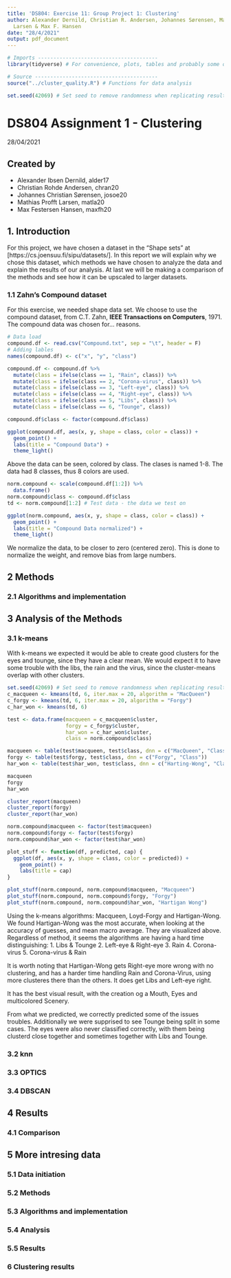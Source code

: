 ```yaml
---
title: 'DS804: Exercise 11: Group Project 1: Clustering'
author: Alexander Dernild, Christian R. Andersen, Johannes Sørensen, Mathias P.
  Larsen & Max F. Hansen
date: "28/4/2021"
output: pdf_document
---
```

```r
# Imports ---------------------------------------
library(tidyverse) # For convenience, plots, tables and probably some other stuff.

# Source ----------------------------------------
source("../cluster_quality.R") # Functions for data analysis
```

```r
set.seed(42069) # Set seed to remove randomness when replicating results
```


# **DS804 Assignment 1 - Clustering**
28/04/2021  

## Created by  

* Alexander Ibsen Dernild, alder17  
* Christian Rohde Andersen, chran20  
* Johannes Christian Sørensen, josoe20  
* Mathias Profft Larsen, matla20  
* Max Festersen Hansen, maxfh20  

## 1. Introduction
For this project, we have chosen a dataset in the "Shape sets" at [https://cs.joensuu.fi/sipu/datasets/]. In this report we will explain why we chose this dataset, which methods we have chosen to analyze the data and explain the results of our analysis. At last we will be making a comparison of the methods and see how it can be upscaled to larger datasets.


### 1.1 Zahn's Compound dataset
For this exercise, we needed shape data set. We choose to use the compound
dataset, from C.T. Zahn, **IEEE Transactions on Computers**, 1971.
The compound data was chosen for... reasons.<!-- XX TODO: expand reason.  -->

```r
# Data load
compound.df <- read.csv("Compound.txt", sep = "\t", header = F)
# Adding lables
names(compound.df) <- c("x", "y", "class")

compound.df <- compound.df %>% 
  mutate(class = ifelse(class == 1, "Rain", class)) %>% 
  mutate(class = ifelse(class == 2, "Corona-virus", class)) %>% 
  mutate(class = ifelse(class == 3, "Left-eye", class)) %>% 
  mutate(class = ifelse(class == 4, "Right-eye", class)) %>% 
  mutate(class = ifelse(class == 5, "Libs", class)) %>% 
  mutate(class = ifelse(class == 6, "Tounge", class))

compound.df$class <- factor(compound.df$class)
```

```r
ggplot(compound.df, aes(x, y, shape = class, color = class)) +
  geom_point() +
  labs(title = "Compound Data") +
  theme_light()
```
Above the data can be seen, colored by class. The clases is named 1-8.
The data had 8 classes, thus 8 colors are used.


```r
norm.compound <- scale(compound.df[1:2]) %>% 
  data.frame()
norm.compound$class <- compound.df$class
td <- norm.compound[1:2] # Test data - the data we test on

ggplot(norm.compound, aes(x, y, shape = class, color = class)) +
  geom_point() +
  labs(title = "Compound Data normalized") +
  theme_light()
```
We normalize the data, to be closer to zero (centered zero). This is done to normalize the weight,
and remove bias from large numbers.

## 2 Methods  


### 2.1 Algorithms and implementation  
<!-- XX TODO: explain witch algorithms and implementations that were used -->



## 3 Analysis of the Methods
<!-- XX TODO: find analysis methods -->


### 3.1 k-means
With k-means we expected it would be able to create good clusters
for the eyes and tounge, since they have a clear mean. We would expect it to
have some trouble with the libs, the rain and the virus,
since the cluster-means overlap with other clusters.
```r
set.seed(42069) # Set seed to remove randomness when replicating results
c_macqueen <- kmeans(td, 6, iter.max = 20, algorithm = "MacQueen")
c_forgy <- kmeans(td, 6, iter.max = 20, algorithm = "Forgy")
c_har_won <- kmeans(td, 6)

test <- data.frame(macqueen = c_macqueen$cluster,
                   forgy = c_forgy$cluster,
                   har_won = c_har_won$cluster,
                   class = norm.compound$class)

macqueen <- table(test$macqueen, test$class, dnn = c("MacQueen", "Class"))
forgy <- table(test$forgy, test$class, dnn = c("Forgy", "Class"))
har_won <- table(test$har_won, test$class, dnn = c("Harting-Wong", "Class"))

macqueen
forgy
har_won

cluster_report(macqueen)
cluster_report(forgy)
cluster_report(har_won)
```

```r
norm.compound$macqueen <- factor(test$macqueen)
norm.compound$forgy <- factor(test$forgy)
norm.compound$har_won <- factor(test$har_won)

plot_stuff <- function(df, predicted, cap) {
  ggplot(df, aes(x, y, shape = class, color = predicted)) +
    geom_point() +
    labs(title = cap)
}

plot_stuff(norm.compound, norm.compound$macqueen, "Macqueen")
plot_stuff(norm.compound, norm.compound$forgy, "Forgy")
plot_stuff(norm.compound, norm.compound$har_won, "Hartigan Wong")
```
Using the k-means algorithms: Macqueen, Loyd-Forgy and Hartigan-Wong. We found
Hartigan-Wong was the most accurate, when looking at the accuracy of guesses,
and mean macro average. They are visualized above.
Regardless of method, it seems the algorithms are having a hard time distinguishing:
1. Libs & Tounge
2. Left-eye & Right-eye
3. Rain
4. Corona-virus
5. Corona-virus & Rain

It is worth noting that Hartigan-Wong gets Right-eye more wrong with no clustering,
and has a harder time handling Rain and Corona-Virus,
using more clusteres there than the others. It does get Libs and Left-eye right.

It has the best visual result, with the creation og a Mouth, Eyes and multicolored
Scenery.

From what we predicted, we correctly predicted some of the issues troubles.
Additionally we were supprised to see Tounge being split in some cases.
The eyes were also never classified correctly, with them being clusterd close
together and sometimes together with Libs and Tounge.
<!--XX TODO: Ret fejl i de beskrivelser Max har skrevet ovenfor -->

### 3.2 knn
<!-- XX TODO: perform analysis -->


### 3.3 OPTICS
<!-- XX TODO: perform analysis -->


### 3.4 DBSCAN
<!-- XX TODO: perform analysis -->



## 4 Results
<!-- XX TODO: Explain what we found / sum up results -->

### 4.1 Comparison



## 5 More intresing data
<!-- XX TODO: find more intresting data for us and analyze it. -->


### 5.1 Data initiation
<!-- XX TODO: Initiate more intersting data -->


### 5.2 Methods  


### 5.3 Algorithms and implementation  
<!-- XX TODO: explain witch algorithms and implementations that were used -->

  
### 5.4 Analysis
<!-- XX TODO: perform analysis -->


### 5.5 Results
<!-- XX TODO: Explain what we found / sum up results -->


### 6 Clustering results
<!-- XX Answer: What can you learn about that [new] data by using clustering? -->


```r

```

```r

```
